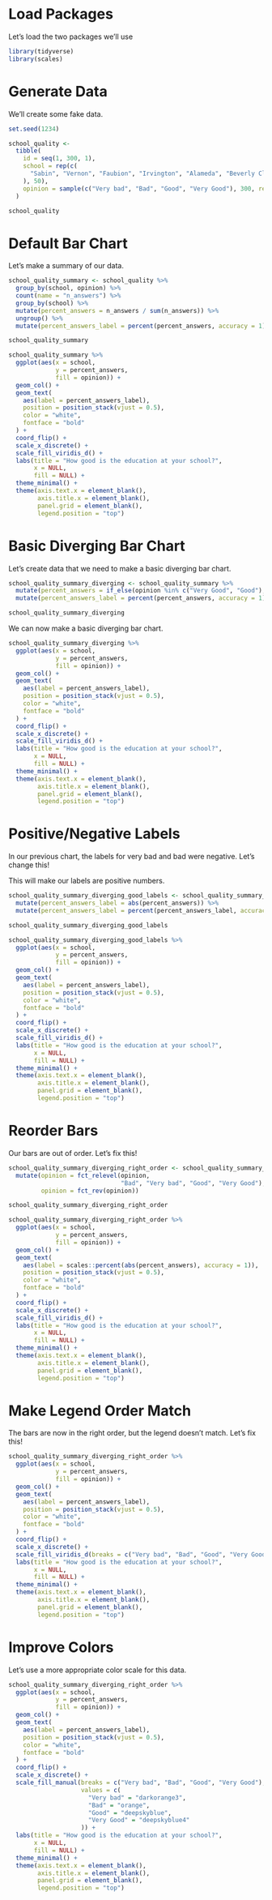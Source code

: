# Load Packages

Let's load the two packages we'll use

```r
library(tidyverse)
library(scales)
```

# Generate Data

We'll create some fake data. 

```r
set.seed(1234)

school_quality <-
  tibble(
    id = seq(1, 300, 1),
    school = rep(c(
      "Sabin", "Vernon", "Faubion", "Irvington", "Alameda", "Beverly Cleary"
    ), 50),
    opinion = sample(c("Very bad", "Bad", "Good", "Very Good"), 300, replace = TRUE)
  )

school_quality
```

# Default Bar Chart

Let's make a summary of our data. 

```r
school_quality_summary <- school_quality %>% 
  group_by(school, opinion) %>% 
  count(name = "n_answers") %>% 
  group_by(school) %>% 
  mutate(percent_answers = n_answers / sum(n_answers)) %>% 
  ungroup() %>% 
  mutate(percent_answers_label = percent(percent_answers, accuracy = 1))

school_quality_summary
```


```r
school_quality_summary %>%
  ggplot(aes(x = school, 
             y = percent_answers,
             fill = opinion)) +
  geom_col() +
  geom_text(
    aes(label = percent_answers_label),
    position = position_stack(vjust = 0.5),
    color = "white",
    fontface = "bold"
  ) +
  coord_flip() +
  scale_x_discrete() +
  scale_fill_viridis_d() +
  labs(title = "How good is the education at your school?",
       x = NULL,
       fill = NULL) +
  theme_minimal() +
  theme(axis.text.x = element_blank(),
        axis.title.x = element_blank(),
        panel.grid = element_blank(),
        legend.position = "top")
```


# Basic Diverging Bar Chart

Let's create data that we need to make a basic diverging bar chart.

```r
school_quality_summary_diverging <- school_quality_summary %>%
  mutate(percent_answers = if_else(opinion %in% c("Very Good", "Good"), percent_answers, -percent_answers)) %>% 
  mutate(percent_answers_label = percent(percent_answers, accuracy = 1))

school_quality_summary_diverging
```
We can now make a basic diverging bar chart. 

```r
school_quality_summary_diverging %>%
  ggplot(aes(x = school, 
             y = percent_answers,
             fill = opinion)) +
  geom_col() +
  geom_text(
    aes(label = percent_answers_label),
    position = position_stack(vjust = 0.5),
    color = "white",
    fontface = "bold"
  ) +
  coord_flip() +
  scale_x_discrete() +
  scale_fill_viridis_d() +
  labs(title = "How good is the education at your school?",
       x = NULL,
       fill = NULL) +
  theme_minimal() +
  theme(axis.text.x = element_blank(),
        axis.title.x = element_blank(),
        panel.grid = element_blank(),
        legend.position = "top")
```


# Positive/Negative Labels

In our previous chart, the labels for very bad and bad were negative. Let's change this!

This will make our labels are positive numbers. 

```r
school_quality_summary_diverging_good_labels <- school_quality_summary_diverging %>%
  mutate(percent_answers_label = abs(percent_answers)) %>% 
  mutate(percent_answers_label = percent(percent_answers_label, accuracy = 1))

school_quality_summary_diverging_good_labels
```

```r
school_quality_summary_diverging_good_labels %>% 
  ggplot(aes(x = school, 
             y = percent_answers,
             fill = opinion)) +
  geom_col() +
  geom_text(
    aes(label = percent_answers_label),
    position = position_stack(vjust = 0.5),
    color = "white",
    fontface = "bold"
  ) +
  coord_flip() +
  scale_x_discrete() +
  scale_fill_viridis_d() +
  labs(title = "How good is the education at your school?",
       x = NULL,
       fill = NULL) +
  theme_minimal() +
  theme(axis.text.x = element_blank(),
        axis.title.x = element_blank(),
        panel.grid = element_blank(),
        legend.position = "top")
```


# Reorder Bars

Our bars are out of order. Let's fix this!

```r
school_quality_summary_diverging_right_order <- school_quality_summary_diverging_good_labels %>% 
  mutate(opinion = fct_relevel(opinion,
                               "Bad", "Very bad", "Good", "Very Good"),
         opinion = fct_rev(opinion)) 

school_quality_summary_diverging_right_order
```


```r
school_quality_summary_diverging_right_order %>%
  ggplot(aes(x = school, 
             y = percent_answers,
             fill = opinion)) +
  geom_col() +
  geom_text(
    aes(label = scales::percent(abs(percent_answers), accuracy = 1)),
    position = position_stack(vjust = 0.5),
    color = "white",
    fontface = "bold"
  ) +
  coord_flip() +
  scale_x_discrete() +
  scale_fill_viridis_d() +
  labs(title = "How good is the education at your school?",
       x = NULL,
       fill = NULL) +
  theme_minimal() +
  theme(axis.text.x = element_blank(),
        axis.title.x = element_blank(),
        panel.grid = element_blank(),
        legend.position = "top")
```

# Make Legend Order Match

The bars are now in the right order, but the legend doesn't match. Let's fix this!

```r
school_quality_summary_diverging_right_order %>%
  ggplot(aes(x = school, 
             y = percent_answers,
             fill = opinion)) +
  geom_col() +
  geom_text(
    aes(label = percent_answers_label),
    position = position_stack(vjust = 0.5),
    color = "white",
    fontface = "bold"
  ) +
  coord_flip() +
  scale_x_discrete() +
  scale_fill_viridis_d(breaks = c("Very bad", "Bad", "Good", "Very Good")) +
  labs(title = "How good is the education at your school?",
       x = NULL,
       fill = NULL) +
  theme_minimal() +
  theme(axis.text.x = element_blank(),
        axis.title.x = element_blank(),
        panel.grid = element_blank(),
        legend.position = "top")
```



# Improve Colors

Let's use a more appropriate color scale for this data. 

```r
school_quality_summary_diverging_right_order %>%
  ggplot(aes(x = school, 
             y = percent_answers,
             fill = opinion)) +
  geom_col() +
  geom_text(
    aes(label = percent_answers_label),
    position = position_stack(vjust = 0.5),
    color = "white",
    fontface = "bold"
  ) +
  coord_flip() +
  scale_x_discrete() +
  scale_fill_manual(breaks = c("Very bad", "Bad", "Good", "Very Good"),
                    values = c(
                      "Very bad" = "darkorange3",
                      "Bad" = "orange",
                      "Good" = "deepskyblue",
                      "Very Good" = "deepskyblue4"
                    )) +
  labs(title = "How good is the education at your school?",
       x = NULL,
       fill = NULL) +
  theme_minimal() +
  theme(axis.text.x = element_blank(),
        axis.title.x = element_blank(),
        panel.grid = element_blank(),
        legend.position = "top")
```


